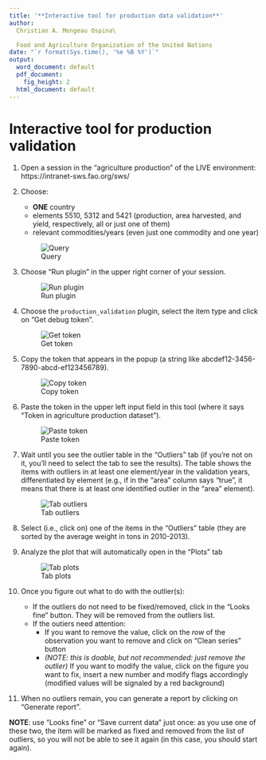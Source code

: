 ```yaml
---
title: '**Interactive tool for production data validation**'
author:
  Christian A. Mongeau Ospina\

  Food and Agriculture Organization of the United Nations
date: "`r format(Sys.time(), '%e %B %Y')`"
output:
  word_document: default
  pdf_document:
    fig_height: 2
  html_document: default
---
```


# Interactive tool for production validation

1. Open a session in the "agriculture production" of the LIVE environment:
   https://intranet-sws.fao.org/sws/

1. Choose:
   - **ONE** country
   - elements 5510, 5312 and 5421 (production, area harvested, and yield, respectively, all or just one of them)
   - relevant commodities/years (even just one commodity and one year)

   ![Query][query]

1. Choose "Run plugin" in the upper right corner of your session.

   ![Run plugin][run]

1. Choose the `production_validation` plugin, select the item type and click on "Get debug token".
   
   ![Get token][gentoken]
   
1. Copy the token that appears in the popup (a string like abcdef12-3456-7890-abcd-ef123456789).

   ![Copy token][token]

1. Paste the token in the upper left input field in this tool (where it says "Token in agriculture production dataset").

   ![Paste token][usetoken]

1. Wait until you see the outlier table in the "Outliers" tab (if you're not on it, you'll need to select the tab to see the results). The table shows the items with outliers in at least one element/year in the validation years, differentiated by element (e.g., if in the "area" column says "true", it means that there is at least one identified outlier in the "area" element).

   ![Tab outliers][taboutliers]

1. Select (i.e., click on) one of the items in the "Outliers" table (they are sorted by the average weight in tons in 2010-2013).

1. Analyze the plot that will automatically open in the "Plots" tab

   ![Tab plots][tabplots]

1. Once you figure out what to do with the outlier(s):
   - If the outliers do not need to be fixed/removed, click in the "Looks fine" button. They will be removed from the outliers list.
   - If the outiers need attention:
     - If you want to remove the value, click on the _row_ of the observation you want to remove and click on "Clean series" button
     - _(NOTE: this is doable, but not recommended: just remove the outlier)_ If you want to modify the value, click on the figure you want to fix, insert a new number and modify flags accordingly (modified values will be signaled by a red background)

1. When no outliers remain, you can generate a report by clicking on "Generate report".
  
**NOTE**: use "Looks fine" or "Save current data" just once: as you use one of these two, the item will be marked as fixed and removed from the list of outliers, so you will not be able to see it again (in this case, you should start again).

[query]: assets/query.png
[run]: assets/run.png
[gentoken]: assets/generate_token.png
[token]: assets/token.png
[usetoken]: assets/use_token.png
[taboutliers]: assets/tab_outliers.png
[tabplots]: assets/tab_plots.png

